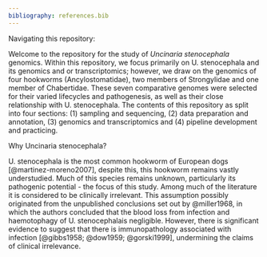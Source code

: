 ```yaml
---
bibliography: references.bib
---
```


Navigating this repository:

Welcome to the repository for the study of *Uncinaria stenocephala* genomics. Within this repository, we focus primarily on U. stenocephala and its genomics and or transcriptomics; however, we draw on the genomics of four hookworms (Ancylostomatidae), two members of Strongylidae and one member of Chabertidae. These seven comparative genomes were selected for their varied lifecycles and pathogenesis, as well as their close relationship with U. stenocephala. The contents of this repository as split into four sections: (1) sampling and sequencing, (2) data preparation and annotation, (3) genomics and transcriptomics and (4) pipeline development and practicing.

Why Uncinaria stenocephala?

U. stenocephala is the most common hookworm of European dogs [@martinez-moreno2007], despite this, this hookworm remains vastly understudied. Much of this species remains unknown, particularly its pathogenic potential - the focus of this study. Among much of the literature it is considered to be clinically irrelevant. This assumption possibly originated from the unpublished conclusions set out by @miller1968, in which the authors concluded that the blood loss from infection and haemotophagy of U. stenocephalais negligible. However, there is significant evidence to suggest that there is immunopathology associated with infection [@gibbs1958; @dow1959; @gorski1999], undermining the claims of clinical irrelevance.
